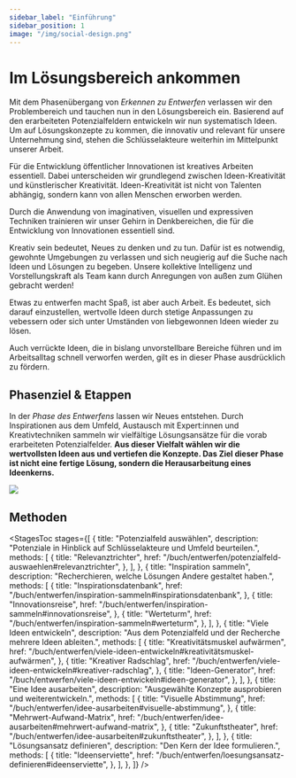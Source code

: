 ```yaml
---
sidebar_label: "Einführung"
sidebar_position: 1
image: "/img/social-design.png"
---
```



# Im Lösungsbereich ankommen

Mit dem Phasenübergang von _Erkennen zu Entwerfen_ verlassen wir den Problembereich und tauchen nun in den Lösungsbereich ein. Basierend auf den erarbeiteten Potenzialfeldern entwickeln wir nun systematisch Ideen. Um auf Lösungskonzepte zu kommen, die innovativ und relevant für unsere Unternehmung sind, stehen die Schlüsselakteure weiterhin im Mittelpunkt unserer Arbeit.

Für die Entwicklung öffentlicher Innovationen ist kreatives Arbeiten essentiell. Dabei unterscheiden wir grundlegend zwischen Ideen-Kreativität und künstlerischer Kreativität. Ideen-Kreativität ist nicht von Talenten abhängig, sondern kann von allen Menschen erworben werden.

Durch die Anwendung von imaginativen, visuellen und expressiven Techniken trainieren wir unser Gehirn in Denkbereichen, die für die Entwicklung von Innovationen essentiell sind.

Kreativ sein bedeutet, Neues zu denken und zu tun. Dafür ist es notwendig, gewohnte Umgebungen zu verlassen und sich neugierig auf die Suche nach Ideen und Lösungen zu begeben. Unsere kollektive Intelligenz und Vorstellungskraft als Team kann durch Anregungen von außen zum Glühen gebracht werden!

Etwas zu entwerfen macht Spaß, ist aber auch Arbeit. Es bedeutet, sich darauf einzustellen, wertvolle Ideen durch stetige Anpassungen zu vebessern oder sich unter Umständen von liebgewonnen Ideen wieder zu lösen.

Auch verrückte Ideen, die in bislang unvorstellbare Bereiche führen und im Arbeitsalltag schnell verworfen werden, gilt es in dieser Phase ausdrücklich zu fördern.

## Phasenziel & Etappen

In der _Phase des Entwerfens_ lassen wir Neues entstehen. Durch Inspirationen aus dem Umfeld, Austausch mit Expert:innen und Kreativtechniken sammeln wir vielfältige Lösungsansätze für die vorab erarbeiteten Potenzialfelder. **Aus dieser Vielfalt wählen wir die wertvollsten Ideen aus und vertiefen die Konzepte. Das Ziel dieser Phase ist nicht eine fertige Lösung, sondern die Herausarbeitung eines Ideenkerns.**

<img
  src="/img/04_illustration.svg"
  className="w-full mx-auto aspect-square"
  aria-hidden
/>

## Methoden

<StagesToc
  stages={[
    {
      title: "Potenzialfeld auswählen",
      description:
        "Potenziale in Hinblick auf Schlüsselakteure und Umfeld beurteilen.",
      methods: [
        {
          title: "Relevanztrichter",
          href: "/buch/entwerfen/potenzialfeld-auswaehlen#relevanztrichter",
        },
      ],
    },
    {
      title: "Inspiration sammeln",
      description: "Recherchieren, welche Lösungen Andere gestaltet haben.",
      methods: [
        {
          title: "Inspirationsdatenbank",
          href: "/buch/entwerfen/inspiration-sammeln#inspirationsdatenbank",
        },
        {
          title: "Innovationsreise",
          href: "/buch/entwerfen/inspiration-sammeln#innovationsreise",
        },
        {
          title: "Werteturm",
          href: "/buch/entwerfen/inspiration-sammeln#werteturm",
        },
      ],
    },
    {
      title: "Viele Ideen entwickeln",
      description:
        "Aus dem Potenzialfeld und der Recherche mehrere Ideen ableiten.",
      methods: [
        {
          title: "Kreativitätsmuskel aufwärmen",
          href: "/buch/entwerfen/viele-ideen-entwickeln#kreativitätsmuskel-aufwärmen",
        },
        {
          title: "Kreativer Radschlag",
          href: "/buch/entwerfen/viele-ideen-entwickeln#kreativer-radschlag",
        },
        {
          title: "Ideen-Generator",
          href: "/buch/entwerfen/viele-ideen-entwickeln#ideen-generator",
        },
      ],
    },
    {
      title: "Eine Idee ausarbeiten",
      description: "Ausgewählte Konzepte ausprobieren und weiterentwickeln.",
      methods: [
        {
          title: "Visuelle Abstimmung",
          href: "/buch/entwerfen/idee-ausarbeiten#visuelle-abstimmung",
        },
        {
          title: "Mehrwert-Aufwand-Matrix",
          href: "/buch/entwerfen/idee-ausarbeiten#mehrwert-aufwand-matrix",
        },
        {
          title: "Zukunftstheater",
          href: "/buch/entwerfen/idee-ausarbeiten#zukunftstheater",
        },
      ],
    },
    {
      title: "Lösungsansatz definieren",
      description: "Den Kern der Idee formulieren.",
      methods: [
        {
          title: "Ideenserviette",
          href: "/buch/entwerfen/loesungsansatz-definieren#ideenserviette",
        },
      ],
    },
  ]}
/>
